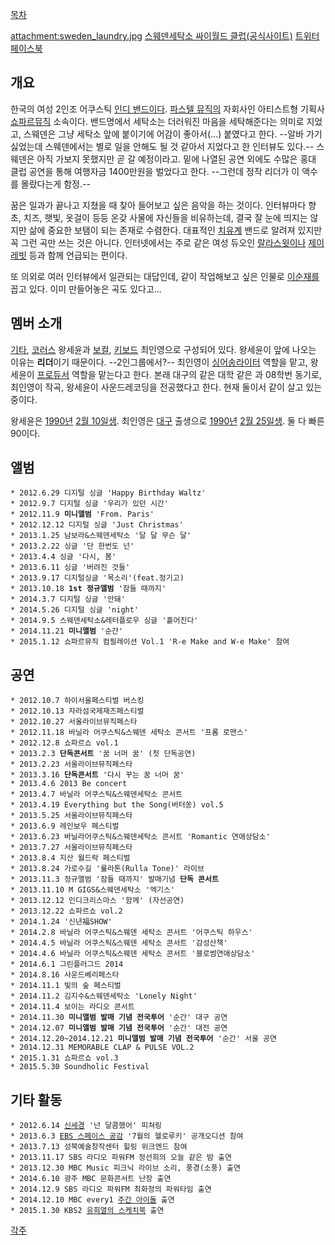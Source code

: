 [[목차]]

attachment:sweden_laundry.jpg
[http://club.cyworld.com/swedenlaundry 스웨덴세탁소 싸이월드 클럽(공식사이트)]
[https://twitter.com/Sweden_Laundry 트위터]
[https://www.facebook.com/swedenlaundry 페이스북]

== 개요 ==

한국의 여성 2인조 어쿠스틱 [[인디 밴드]]이다. [[파스텔 뮤직]]의 자회사인 아티스트형 기획사 [[쇼파르뮤직]] 소속이다. 밴드명에서 세탁소는 더러워진 마음을 세탁해준다는 의미로 지었고, 스웨덴은 그냥 세탁소 앞에 붙이기에 어감이 좋아서(...) 붙였다고 한다. --알바 가기 싫었는데 스웨덴에서는 별로 일을 안해도 될 것 같아서 지었다고 한 인터뷰도 있다.-- 스웨덴은 아직 가보지 못했지만 곧 갈 예정이라고. 밑에 나열된 공연 외에도 수많은 홍대 클럽 공연을 통해 여행자금 1400만원을 벌었다고 한다. --그런데 정작 리더가 이 액수를 몰랐다는게 함정.--

꿈은 일과가 끝나고 지쳤을 때 찾아 들어보고 싶은 음악을 하는 것이다. 인터뷰마다 향초, 치즈, 햇빛, 옷걸이 등등 온갖 사물에 자신들을 비유하는데, 결국 잘 눈에 띄지는 않지만 삶에 중요한 보탬이 되는 존재로 수렴한다. 대표적인 [[치유계]] 밴드로 알려져 있지만 꼭 그런 곡만 쓰는 것은 아니다. 인터넷에서는 주로 같은 여성 듀오인 [[랄라스윗]]이나 [[제이레빗]] 등과 함께 언급되는 편이다.

또 의외로 여러 인터뷰에서 일관되는 대답인데, 같이 작업해보고 싶은 인물로 [[이순재]]를 꼽고 있다. 이미 만들어놓은 곡도 있다고...
== 멤버 소개 ==
[[기타]], [[코러스]] 왕세윤과 [[보컬]], [[키보드]] 최인영으로 구성되어 있다. 왕세윤이 앞에 나오는 이유는 '''리더'''이기 때문이다. --2인그룹에서?-- 최인영이 [[싱어송라이터]] 역할을 맡고, 왕세윤이 [[프로듀서]] 역할을 맡는다고 한다. 본래 대구의 같은 대학 같은 과 08학번 동기로, 최인영이 작곡, 왕세윤이 사운드레코딩을 전공했다고 한다. 현재 둘이서 같이 살고 있는 중이다.

왕세윤은 [[1990년]] [[2월 10일]]생. 최인영은 [[대구]] 출생으로 [[1990년]] [[2월 25일]]생. 둘 다 빠른 90이다.

== 앨범 ==
 * 2012.6.29 디지털 싱글 'Happy Birthday Waltz'
 * 2012.9.7 디지털 싱글 '우리가 있던 시간' 
 * 2012.11.9 '''미니앨범''' 'From. Paris'
 * 2012.12.12 디지털 싱글 'Just Christmas'
 * 2013.1.25 남보라&스웨덴세탁소 '달 달 무슨 달'
 * 2013.2.22 싱글 '단 한번도 넌'
 * 2013.4.4 싱글 '다시, 봄'
 * 2013.6.11 싱글 '버려진 것들'
 * 2013.9.17 디지털싱글 '목소리'(feat.정기고)
 * 2013.10.18 '''1st 정규앨범''' '잠들 때까지'
 * 2014.3.7 디지털 싱글 '안돼'
 * 2014.5.26 디지털 싱글 'night'
 * 2014.9.5 스웨덴세탁소&레터플로우 싱글 '흩어진다'
 * 2014.11.21 '''미니앨범''' '순간'
 * 2015.1.12 쇼파르뮤직 컴필레이션 Vol.1 'R-e Make and W-e Make' 참여 

== 공연 ==
 * 2012.10.7 하이서울페스티벌 버스킹
 * 2012.10.13 자라섬국제재즈페스티벌
 * 2012.10.27 서울라이브뮤직페스타
 * 2012.11.18 바닐라 어쿠스틱&스웨덴 세탁소 콘서트 '프롬 로맨스' 
 * 2012.12.8 쇼파르쇼 vol.1
 * 2013.2.3 '''단독콘서트''' '꿈 너머 꿈' (첫 단독공연)
 * 2013.2.23 서울라이브뮤직페스타
 * 2013.3.16 '''단독콘서트''' '다시 꾸는 꿈 너머 꿈'
 * 2013.4.6 2013 Be concert
 * 2013.4.7 바닐라 어쿠스틱&스웨덴세탁소 콘서트
 * 2013.4.19 Everything but the Song(버터쏭) vol.5
 * 2013.5.25 서울라이브뮤직페스타
 * 2013.6.9 레인보우 페스티벌
 * 2013.6.23 바닐라어쿠스틱&스웨덴세탁소 콘서트 'Romantic 연애상담소'
 * 2013.7.27 서울라이브뮤직페스타
 * 2013.8.4 지산 월드락 페스티벌
 * 2013.8.24 가로수길 '룰라톤(Rulla Tone)' 라이브
 * 2013.11.3 정규앨범 '잠들 때까지' 발매기념 '''단독 콘서트'''
 * 2013.11.10 M GIGS&스웨덴세탁소 '엑기스'
 * 2013.12.12 인디크리스마스 '함께' (자선공연)
 * 2013.12.22 쇼파르쇼 vol.2
 * 2014.1.24 '신년福SHOW'
 * 2014.2.8 바닐라 어쿠스틱&스웨덴 세탁소 콘서트 '어쿠스틱 하우스'
 * 2014.4.5 바닐라 어쿠스틱&스웨덴 세탁소 콘서트 '감성산책'
 * 2014.4.6 바닐라 어쿠스틱&스웨덴 세탁소 콘서트 '블로썸연애상담소'
 * 2014.6.1 그린플러그드 2014
 * 2014.8.16 사운드베리페스타
 * 2014.11.1 빛의 숲 페스티벌
 * 2014.11.2 김지수&스웨덴세탁소 'Lonely Night'
 * 2014.11.4 보이는 라디오 콘서트
 * 2014.11.30 '''미니앨범 발매 기념 전국투어''' '순간' 대구 공연
 * 2014.12.07 '''미니앨범 발매 기념 전국투어''' '순간' 대전 공연
 * 2014.12.20~2014.12.21 '''미니앨범 발매 기념 전국투어''' '순간' 서울 공연
 * 2014.12.31 MEMORABLE CLAP & PULSE VOL.2
 * 2015.1.31 쇼파르쇼 vol.3 
 * 2015.5.30 Soundholic Festival

== 기타 활동 ==
 * 2012.6.14 [[신세경]] '넌 달콤했어' 피쳐링
 * 2013.6.3 [[EBS 스페이스 공감]] '7월의 헬로루키' 공개오디션 참여
 * 2013.7.13 성북예술창작센터 힐링 위크엔드 참여
 * 2013.11.17 SBS 라디오 파워FM 정선희의 오늘 같은 밤 출연
 * 2013.12.30 MBC Music 피크닉 라이브 소리, 풍경(소풍) 출연
 * 2014.6.10 광주 MBC 문화콘서트 난장 출연
 * 2014.12.9 SBS 라디오 파워FM 최화정의 파워타임 출연
 * 2014.12.10 MBC every1 [[주간 아이돌]] 출연
 * 2015.1.30 KBS2 [[유희열의 스케치북]] 출연

[[각주]]
